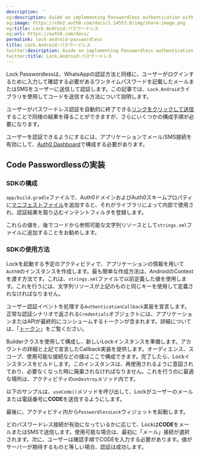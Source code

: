 ```yaml
---
description: ''
og:description: Guide on implementing Passwordless authentication with Lock.Android
og:image: https://cdn2.auth0.com/docs/1.14553.0/img/share-image.png
og:title: Lock.Android:パスワードレス
og:url: https://auth0.com/docs/
permalink: lock-android-passwordless
title: Lock.Android:パスワードレス
twitter:description: Guide on implementing Passwordless authentication with Lock.Android
twitter:title: Lock.Android:パスワードレス
---
```


Lock Passwordlessは、WhatsAppの認証方法と同様に、ユーザーがログインするために入力して確認する必要があるワンタイムパスワードを記載したメールまたはSMSをユーザーに送信して認証します。この記事では、`Lock.Android`ライブラリを使用してコードを送信する方法について説明します。

ユーザーがパスワードレス認証を自動的に終了できる[リンクをクリックして送信](/libraries/lock-android/lock-android-passwordless-with-magic-link)することで同様の結果を得ることができますが、さらにいくつかの構成手順が必要になります。

ユーザーを認証できるようにするには、アプリケーションでメール/SMS接続を有効にして、[Auth0 Dashboard](%24%7Bmanage_url%7D/#/connections/passwordless)で構成する必要があります。

## Code Passwordlessの実装

### SDKの構成

`app/build.gradle`ファイルで、Auth0ドメインおよびAuth0スキームプロパティに[マニフェストファイル](https://developer.android.com/studio/build/manifest-build-variables.html)を追加すると、それがライブラリによって内部で使用され、認証結果を取り込むインテントフィルタを登録します。



これらの値を、後でコードから参照可能な文字列リソースとして`strings.xml`ファイルに追加することをお勧めします。



### SDKの使用方法

Lockを起動する予定のアクティビティで、アプリケーションの情報を用いて`Auth0`のインスタンスを作成します。最も簡単な作成方法は、AndroidのContextを渡す方法です。これは、`strings.xml`ファイルで以前定義した値を使用します。これを行うには、文字列リソースが上記のものと同じキーを使用して定義されなければなりません。



ユーザー認証イベントを処理する`AuthenticationCallback`実装を宣言します。正常な認証シナリオで返される`Credentials`オブジェクトには、アプリケーションまたはAPIが最終的にコンシュームするトークンが含まれます。詳細については、「[トークン](/security/tokens)」をご覧ください。



Builderクラスを使用して構成し、新しいLockインスタンスを準備します。アカウントの詳細と上記で宣言したCallback実装を提供します。オーディエンス、スコープ、使用可能な接続などの値はここで構成できます。完了したら、Lockインスタンスをビルドします。このインスタンスは、再使用されるように意図されており、必要なくなった時に廃棄されなければなりません。これを行うのに最適な場所は、アクティビティの`onDestroy`メソッド内です。

以下のサンプルは、`useCode()`メソッドを呼び出して、Lockがユーザーのメールまたは電話番号に**CODE**を送信するようにします。



最後に、アクティビティ内から`PasswordlessLock`ウィジェットを起動します。



どのパスワードレス接続が有効になっているかに応じて、Lockは**CODE**をメールまたはSMSで送信します。使用可能な場合は、最初に「メール」接続が選択されます。次に、ユーザーは確認手順でCODEを入力する必要があります。値がサーバーが期待するものと等しい場合、認証は成功します。